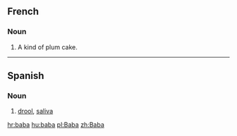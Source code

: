 ==French==

===Noun===

# A kind of plum cake.

----
==Spanish==
===Noun===

# [[drool]], [[saliva]]

[[hr:baba]]
[[hu:baba]]
[[pl:Baba]]
[[zh:Baba]]